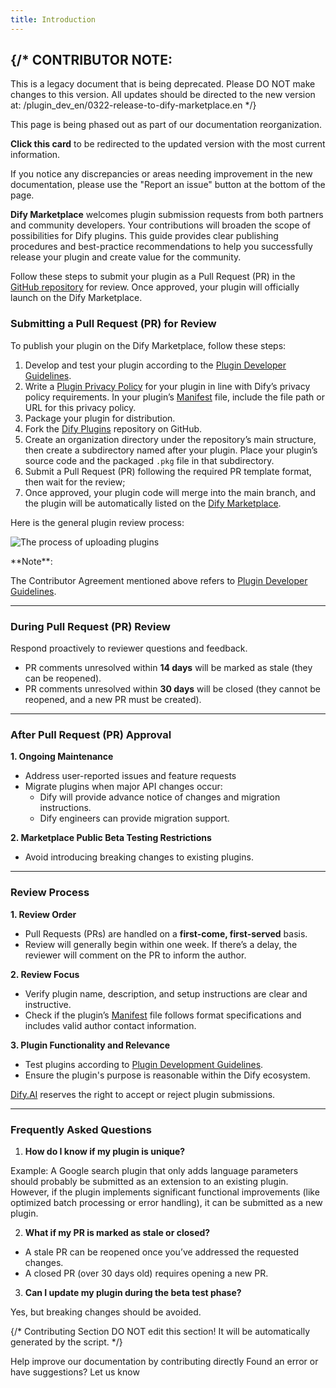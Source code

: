 ```yaml
---
title: Introduction
---
```



{/* 
  CONTRIBUTOR NOTE:
  ----------------
  This is a legacy document that is being deprecated.
  Please DO NOT make changes to this version.
  All updates should be directed to the new version at:
  /plugin_dev_en/0322-release-to-dify-marketplace.en
*/}

<Card title="This Documentation is Being Deprecated" icon="circle-exclamation" href="/plugin_dev_en/0322-release-to-dify-marketplace.en">
  <p>This page is being phased out as part of our documentation reorganization.</p>
  
  <p><strong>Click this card</strong> to be redirected to the updated version with the most current information.</p>
  
  <p>If you notice any discrepancies or areas needing improvement in the new documentation, please use the "Report an issue" button at the bottom of the page.</p>
</Card>

**Dify Marketplace** welcomes plugin submission requests from both partners and community developers. Your contributions will broaden the scope of possibilities for Dify plugins. This guide provides clear publishing procedures and best-practice recommendations to help you successfully release your plugin and create value for the community.

Follow these steps to submit your plugin as a Pull Request (PR) in the [GitHub repository](https://github.com/langgenius/dify-plugins) for review. Once approved, your plugin will officially launch on the Dify Marketplace.

### Submitting a Pull Request (PR) for Review

To publish your plugin on the Dify Marketplace, follow these steps:

1. Develop and test your plugin according to the [Plugin Developer Guidelines](plugin-developer-guidelines).
2. Write a [Plugin Privacy Policy](plugin-privacy-protection-guidelines) for your plugin in line with Dify’s privacy policy requirements. In your plugin’s [Manifest](../../schema-definition/manifest) file, include the file path or URL for this privacy policy.
3. Package your plugin for distribution.
4. Fork the [Dify Plugins](https://github.com/langgenius/dify-plugins) repository on GitHub.
5. Create an organization directory under the repository’s main structure, then create a subdirectory named after your plugin. Place your plugin’s source code and the packaged `.pkg` file in that subdirectory.
6. Submit a Pull Request (PR) following the required PR template format, then wait for the review;
7. Once approved, your plugin code will merge into the main branch, and the plugin will be automatically listed on the [Dify Marketplace](https://marketplace.dify.ai/).

Here is the general plugin review process:

![The process of uploading plugins](https://assets-docs.dify.ai/2025/01/05df333acfaf662e99316432db23ba9f.png)

<Info>
**Note**:

The Contributor Agreement mentioned above refers to [Plugin Developer Guidelines](plugin-developer-guidelines).
</Info>

***

### **During Pull Request (PR) Review**

Respond proactively to reviewer questions and feedback.

* PR comments unresolved within **14 days** will be marked as stale (they can be reopened).
* PR comments unresolved within **30 days** will be closed (they cannot be reopened, and a new PR must be created).

***

### **After Pull Request (PR) Approval**

**1. Ongoing Maintenance**

* Address user-reported issues and feature requests
* Migrate plugins when major API changes occur:
  * Dify will provide advance notice of changes and migration instructions.
  * Dify engineers can provide migration support.

**2. Marketplace Public Beta Testing Restrictions**

* Avoid introducing breaking changes to existing plugins.

***

### **Review Process**

**1. Review Order**

* Pull Requests (PRs) are handled on a **first-come, first-served** basis.
* Review will generally begin within one week. If there’s a delay, the reviewer will comment on the PR to inform the author.

**2. Review Focus**

* Verify plugin name, description, and setup instructions are clear and instructive.
* Check if the plugin’s [Manifest](https://docs.dify.ai/plugins/schema-definition/manifest) file follows format specifications and includes valid author contact information.

**3. Plugin Functionality and Relevance**

* Test plugins according to [Plugin Development Guidelines](plugin-developer-guidelines).
* Ensure the plugin's purpose is reasonable within the Dify ecosystem.

[Dify.AI](https://dify.ai/) reserves the right to accept or reject plugin submissions.

***

### **Frequently Asked Questions**

1. **How do I know if my plugin is unique?**

Example: A Google search plugin that only adds language parameters should probably be submitted as an extension to an existing plugin. However, if the plugin implements significant functional improvements (like optimized batch processing or error handling), it can be submitted as a new plugin.

2. **What if my PR is marked as stale or closed?**

* A stale PR can be reopened once you’ve addressed the requested changes.
* A closed PR (over 30 days old) requires opening a new PR.

3. **Can I update my plugin during the beta test phase?**

Yes, but breaking changes should be avoided.

{/*
Contributing Section
DO NOT edit this section!
It will be automatically generated by the script.
*/}

<CardGroup cols="2">
    <Card
        title="Edit this page"
        icon="pen-to-square"
        href="https://github.com/langgenius/dify-docs-mintlify/edit/main/en/plugins/publish-plugins/publish-to-dify-marketplace/README.mdx"
    >
        Help improve our documentation by contributing directly
    </Card>
    <Card
        title="Report an issue"
        icon="github"
        href="https://github.com/langgenius/dify-docs-mintlify/issues/new?title=Documentation%20Issue%3A%20&body=%23%23%20Issue%20Description%0A%3C%21--%20Please%20briefly%20describe%20the%20issue%20you%20found%20--%3E%0A%0A%23%23%20Page%20Link%0Ahttps%3A%2F%2Fgithub.com%2Flanggenius%2Fdify-docs-mintlify%2Fblob%2Fmain%2Fen/plugins/publish-plugins/publish-to-dify-marketplace%2FREADME.mdx%0A%0A%23%23%20Suggested%20Changes%0A%3C%21--%20If%20you%20have%20specific%20suggestions%20for%20changes%2C%20please%20describe%20them%20here%20--%3E%0A%0A%3C%21--%20Thank%20you%20for%20helping%20improve%20our%20documentation%21%20--%3E"
    >
        Found an error or have suggestions? Let us know
    </Card>
</CardGroup>
